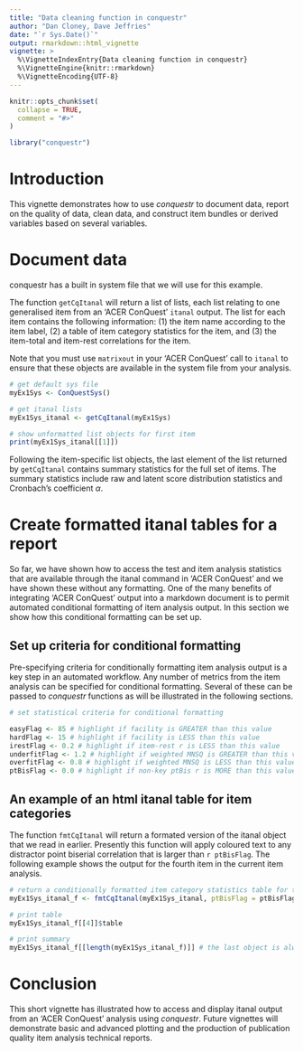 ```yaml
---
title: "Data cleaning function in conquestr"
author: "Dan Cloney, Dave Jeffries"
date: "`r Sys.Date()`"
output: rmarkdown::html_vignette
vignette: >
  %\VignetteIndexEntry{Data cleaning function in conquestr}
  %\VignetteEngine{knitr::rmarkdown}
  %\VignetteEncoding{UTF-8}
---
```


```r
knitr::opts_chunk$set(
  collapse = TRUE,
  comment = "#>"
)

library("conquestr")
```

# Introduction

This vignette demonstrates how to use _conquestr_ to document data, report on the quality of data, clean data, and construct item bundles or derived variables based on several variables.

# Document data

conquestr has a built in system file that we will use for this example.

The function `getCqItanal` will return a list of lists, each list relating to one generalised item from an 'ACER ConQuest' `itanal` output. The list for each item contains the following information: (1) the item name according to the item label, (2) a table of item category statistics for the item, and (3) the item-total and item-rest correlations for the item.

Note that you must use `matrixout` in your 'ACER ConQuest' call to `itanal` to ensure that these objects are available in the system file from your analysis.

```r

# get default sys file
myEx1Sys <- ConQuestSys()

# get itanal lists
myEx1Sys_itanal <- getCqItanal(myEx1Sys)

# show unformatted list objects for first item
print(myEx1Sys_itanal[[1]])

```

Following the item-specific list objects, the last element of the list returned by `getCqItanal` contains summary statistics for the full set of items. The summary statistics include raw and latent score distribution statistics and Cronbach's coefficient $\alpha$.

# Create formatted itanal tables for a report

So far, we have shown how to access the test and item analysis statistics that are available through the itanal command in 'ACER ConQuest' and we have shown these without any formatting. One of the many benefits of integrating 'ACER ConQuest' output into a markdown document is to permit automated conditional formatting of item analysis output. In this section we show how this conditional formatting can be set up.

## Set up criteria for conditional formatting

Pre-specifying criteria for conditionally formatting item analysis output is a key step in an automated workflow. Any number of metrics from the item analysis can be specified for conditional formatting. Several of these can be passed to _conquestr_ functions as will be illustrated in the following sections.

```r

# set statistical criteria for conditional formatting

easyFlag <- 85 # highlight if facility is GREATER than this value
hardFlag <- 15 # highlight if facility is LESS than this value
irestFlag <- 0.2 # highlight if item-rest r is LESS than this value
underfitFlag <- 1.2 # highlight if weighted MNSQ is GREATER than this value
overfitFlag <- 0.8 # highlight if weighted MNSQ is LESS than this value
ptBisFlag <- 0.0 # highlight if non-key ptBis r is MORE than this value

```


## An example of an html itanal table for item categories

The function `fmtCqItanal` will return a formated version of the itanal object that we read in earlier.  Presently this function will apply coloured text to any distractor point biserial correlation that is larger than `r ptBisFlag`. The following example shows the output for the fourth item in the current item analysis.

```r

# return a conditionally formatted item category statistics table for the fourth item
myEx1Sys_itanal_f <- fmtCqItanal(myEx1Sys_itanal, ptBisFlag = ptBisFlag, textColHighlight = "red")

# print table
myEx1Sys_itanal_f[[4]]$table

# print summary
myEx1Sys_itanal_f[[length(myEx1Sys_itanal_f)]] # the last object is always the summary

```

# Conclusion

This short vignette has illustrated how to access and display itanal output from an 'ACER ConQuest' analysis using _conquestr_. Future vignettes will demonstrate basic and advanced plotting and the production of publication quality item analysis technical reports.


